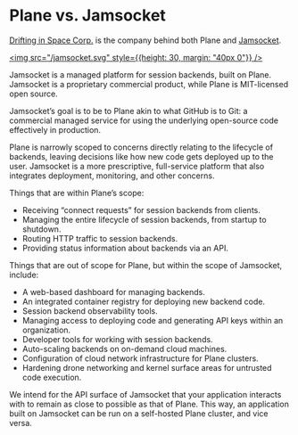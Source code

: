 # Plane vs. Jamsocket

[Drifting in Space Corp.](https://driftingin.space) is the company behind both Plane and
[Jamsocket](https://jamsocket.com).

<a href="https://jamsocket.com"><img src="/jamsocket.svg" style={{height: 30, margin: "40px 0"}} /></a>

Jamsocket is a managed platform for session backends, built on Plane. Jamsocket
is a proprietary commercial product, while Plane is MIT-licensed open source.

Jamsocket’s goal is to be to Plane akin to what GitHub is to Git: a commercial managed service
for using the underlying open-source code effectively in production.

Plane is narrowly scoped to concerns directly relating to the lifecycle of backends, leaving decisions
like how new code gets deployed up to the user. Jamsocket is a more prescriptive, full-service platform
that also integrates deployment, monitoring, and other concerns.

Things that are within Plane’s scope:

- Receiving “connect requests” for session backends from clients.
- Managing the entire lifecycle of session backends, from startup to shutdown.
- Routing HTTP traffic to session backends.
- Providing status information about backends via an API.

Things that are out of scope for Plane, but within the scope of Jamsocket, include:

- A web-based dashboard for managing backends.
- An integrated container registry for deploying new backend code.
- Session backend observability tools.
- Managing access to deploying code and generating API keys within an organization.
- Developer tools for working with session backends.
- Auto-scaling backends on on-demand cloud machines.
- Configuration of cloud network infrastructure for Plane clusters.
- Hardening drone networking and kernel surface areas for untrusted code execution.

We intend for the API surface of Jamsocket that your application interacts with to remain
as close to possible as that of Plane. This way, an application built on Jamsocket
can be run on a self-hosted Plane cluster, and vice versa.
